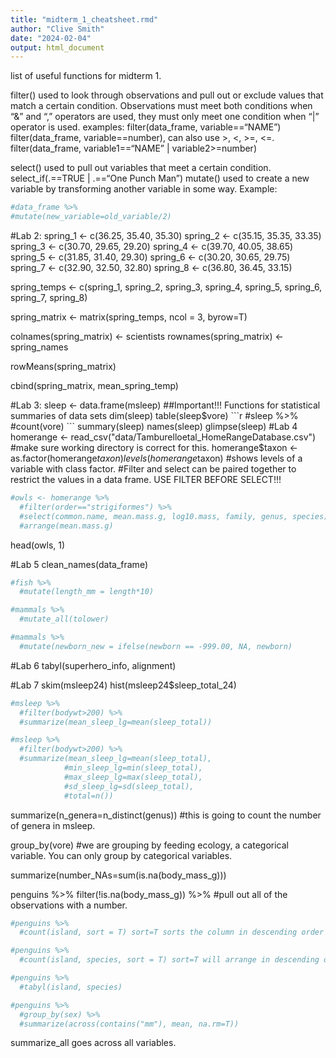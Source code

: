 ```yaml
---
title: "midterm_1_cheatsheet.rmd"
author: "Clive Smith"
date: "2024-02-04"
output: html_document
---
```


list of useful functions for midterm 1.

filter()
used to look through observations and pull out or exclude values that match a certain condition. Observations must meet both conditions when "&" and "," operators are used, they must only meet one condition when "|" operator is used.
examples:
filter(data_frame, variable=="NAME")
filter(data_frame, variable==number), can also use >, <, >=, <=.
filter(data_frame, variable1=="NAME" | variable2>=number)

select()
used to pull out variables that meet a certain condition. 
select_if(.==TRUE | .=="One Punch Man")
mutate()
used to create a new variable by transforming another variable in some way.
Example:

```r
#data_frame %>% 
#mutate(new_variable=old_variable/2)
```


#Lab 2:
spring_1 <- c(36.25, 35.40, 35.30)
spring_2 <- c(35.15, 35.35, 33.35)
spring_3 <- c(30.70, 29.65, 29.20)
spring_4 <- c(39.70, 40.05, 38.65)
spring_5 <- c(31.85, 31.40, 29.30)
spring_6 <- c(30.20, 30.65, 29.75)
spring_7 <- c(32.90, 32.50, 32.80)
spring_8 <- c(36.80, 36.45, 33.15)

spring_temps <- c(spring_1, spring_2, spring_3, spring_4, spring_5, spring_6, spring_7, spring_8)

spring_matrix <- matrix(spring_temps, ncol = 3, byrow=T)

colnames(spring_matrix) <- scientists
rownames(spring_matrix) <- spring_names

rowMeans(spring_matrix)

cbind(spring_matrix, mean_spring_temp)

#Lab 3:
sleep <- data.frame(msleep)
##Important!!! Functions for statistical summaries of data sets
dim(sleep)
table(sleep$vore)
```r
#sleep %>% 
  #count(vore)
```
summary(sleep)
names(sleep)
glimpse(sleep)
#Lab 4
homerange <- read_csv("data/Tamburelloetal_HomeRangeDatabase.csv") #make sure working directory is correct for this.
homerange$taxon <- as.factor(homerange$taxon)
levels(homerange$taxon) #shows levels of a variable with class factor.
 #Filter and select can be paired together to restrict the values in a data frame. USE FILTER BEFORE SELECT!!!
```r
#owls <- homerange %>% 
  #filter(order=="strigiformes") %>% 
  #select(common.name, mean.mass.g, log10.mass, family, genus, species) %>% 
  #arrange(mean.mass.g)
```
head(owls, 1)

#Lab 5 
clean_names(data_frame)

```r
#fish %>% 
  #mutate(length_mm = length*10)
```
```r
#mammals %>%
  #mutate_all(tolower)
```
```r
#mammals %>%
  #mutate(newborn_new = ifelse(newborn == -999.00, NA, newborn)
```

#Lab 6
tabyl(superhero_info, alignment)

#Lab 7
skim(msleep24)
hist(msleep24$sleep_total_24)

```r
#msleep %>% 
  #filter(bodywt>200) %>% 
  #summarize(mean_sleep_lg=mean(sleep_total))
```

```r
#msleep %>% 
  #filter(bodywt>200) %>% 
  #summarize(mean_sleep_lg=mean(sleep_total), 
            #min_sleep_lg=min(sleep_total), 
            #max_sleep_lg=max(sleep_total),
            #sd_sleep_lg=sd(sleep_total),
            #total=n())
``` 
summarize(n_genera=n_distinct(genus)) #this is going to count the number of genera in msleep.

group_by(vore) #we are grouping by feeding ecology, a categorical variable.
You can only group by categorical variables. 

summarize(number_NAs=sum(is.na(body_mass_g)))

penguins %>% 
  filter(!is.na(body_mass_g)) %>% #pull out all of the observations with a number.
  
```r
#penguins %>% 
  #count(island, sort = T) sort=T sorts the column in descending order
```
  
```r
#penguins %>% 
  #count(island, species, sort = T) sort=T will arrange in descending order
```

```r
#penguins %>% 
  #tabyl(island, species)
```

```r
#penguins %>%
  #group_by(sex) %>%
  #summarize(across(contains("mm"), mean, na.rm=T))
```
summarize_all goes across all variables.
